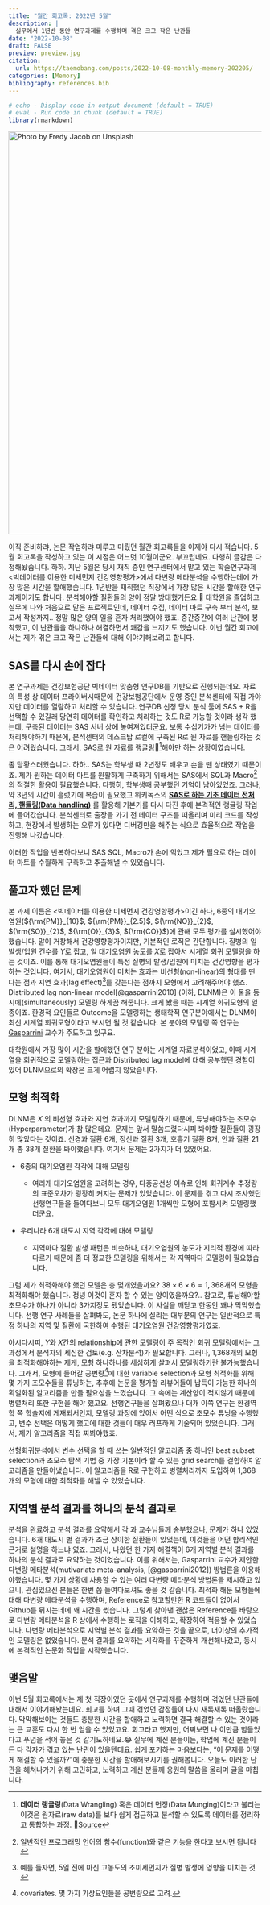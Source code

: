 ```yaml
---
title: "월간 회고록: 2022년 5월"
description: |
  실무에서 1년반 동안 연구과제를 수행하며 겪은 크고 작은 난관들
date: "2022-10-08"
draft: FALSE
preview: preview.jpg
citation:
  url: https://taemobang.com/posts/2022-10-08-monthly-memory-202205/
categories: [Memory]
bibliography: references.bib
---
```


```r
# echo - Display code in output document (default = TRUE)
# eval - Run code in chunk (default = TRUE)
library(rmarkdown)
```

[![Photo by Fredy Jacob on Unsplash](preview.jpg){width="800"}](https://unsplash.com/photos/t0SlmanfFcg?utm_source=unsplash&utm_medium=referral&utm_content=creditShareLink)

이직 준비하랴, 논문 작업하랴 미루고 미뤘던 월간 회고록들을 이제야 다시 적습니다. 5월 회고록을 작성하고 있는 이 시점은 어느덧 10월이군요. 부끄럽네요. 다행히 글감은 다 정해놨습니다. 하하. 지난 5월은 당시 재직 중인 연구센터에서 맡고 있는 학술연구과제 \<빅데이터를 이용한 미세먼지 건강영향평가\>에서 다변량 메타분석을 수행하는데에 가장 많은 시간을 할애했습니다. 1년반을 재직했던 직장에서 가장 많은 시간을 할애한 연구과제이기도 합니다. 분석해야할 질환들의 양이 정말 방대했거든요.🤯 대학원을 졸업하고 실무에 나와 처음으로 맡은 프로젝트인데, 데이터 수집, 데이터 마트 구축 부터 분석, 보고서 작성까지.. 정말 많은 양의 일을 혼자 처리했어야 했죠. 중간중간에 여러 난관에 봉착했고, 이 난관들을 하나하나 해결하면서 쾌감을 느끼기도 했습니다. 이번 월간 회고에서는 제가 겪은 크고 작은 난관들에 대해 이야기해보려고 합니다.

## SAS를 다시 손에 잡다

본 연구과제는 건강보험공단 빅데이터 맞춤형 연구DB를 기반으로 진행되는데요. 자료의 특성 상 데이터 프라이버시때문에 건강보험공단에서 운영 중인 분석센터에 직접 가야지만 데이터를 열람하고 처리할 수 있습니다. 연구DB 신청 당시 분석 툴에 SAS + R을 선택할 수 있길래 당연히 데이터를 확인하고 처리하는 것도 R로 가능할 것이라 생각 했는데, 구축된 데이터는 SAS 서버 상에 놓여져있더군요. 보통 수십기가가 넘는 데이터를 처리해야하기 때문에, 분석센터의 데스크탑 로컬에 구축된 R로 원 자료를 핸들링하는 것은 어려웠습니다. 그래서, SAS로 원 자료를 랭글링[^1]해야만 하는 상황이였습니다.

[^1]: **데이터 랭글링**(Data Wrangling) 혹은 데이터 먼징(Data Munging)이라고 불리는 이것은 원자료(raw data)를 보다 쉽게 접근하고 분석할 수 있도록 데이터를 정리하고 통합하는 과정. [🔗Source](https://ko.wikipedia.org/wiki/데이터_랭글링)

좀 당황스러웠습니다. 하하.. SAS는 학부생 때 2년정도 배우고 손을 뗀 상태였기 때문이죠. 제가 원하는 데이터 마트를 원활하게 구축하기 위해서는 SAS에서 SQL과 Macro[^2]의 적절한 활용이 필요했습니다. 다행히, 학부생때 공부했던 기억이 남아있었죠. 그러나, 약 3년의 시간이 흘렀기에 복습이 필요했고 위키독스의 [**SAS로 하는 기초 데이터 전처리, 핸들링(Data handling)**](https://wikidocs.net/book/2678) 를 활용해 기본기를 다시 다진 후에 본격적인 랭글링 작업에 들어갔습니다. 분석센터로 출장을 가기 전 데이터 구조를 떠올리며 미리 코드를 작성하고, 현장에서 발생하는 오류가 있다면 디버깅만을 해주는 식으로 효율적으로 작업을 진행해 나갔습니다.

[^2]: 일반적인 프로그래밍 언어의 함수(function)와 같은 기능을 한다고 보시면 됩니다

이러한 작업을 반복하다보니 SAS SQL, Macro가 손에 익었고 제가 필요로 하는 데이터 마트를 수월하게 구축하고 추출해낼 수 있었습니다.

## 풀고자 했던 문제

본 과제 이름은 \<빅데이터를 이용한 미세먼지 건강영향평가\>이긴 하나, 6종의 대기오염원(${\rm{PM}}_{10}$, ${\rm{PM}}_{2.5}$, ${\rm{NO}}_{2}$, ${\rm{SO}}_{2}$, ${\rm{O}}_{3}$, ${\rm{CO}}$)에 관해 모두 평가를 실시했어야 했습니다. 말이 거창해서 건강영향평가이지만, 기본적인 로직은 간단합니다. 질병의 일 발생/입원 건수를 $Y$로 잡고, 일 대기오염원 농도를 $X$로 잡아서 시계열 회귀 모델링을 하는 것이죠. 이를 통해 대기오염원들이 특정 질병의 발생/입원에 미치는 건강영향을 평가하는 것입니다. 여기서, 대기오염원이 미치는 효과는 비선형(non-linear)의 형태를 띤다는 점과 지연 효과(lag effect)[^3]를 갖는다는 점까지 모형에서 고려해주어야 했죠. Distributed lag non-linear model[@gasparrini2010] (이하, DLNM)은 이 둘을 동시에(simultaneously) 모델링 하게끔 해줍니다. 크게 봤을 때는 시계열 회귀모형의 일종이죠. 환경적 요인들로 Outcome을 모델링하는 생태학적 연구분야에서는 DLNM이 최신 시계열 회귀모형이라고 보시면 될 것 같습니다. 본 분야의 모델링 쪽 연구는 [Gasparrini](http://www.ag-myresearch.com) 교수가 주도하고 있구요.

[^3]: 예를 들자면, 5일 전에 마신 고농도의 초미세먼지가 질병 발생에 영향을 미치는 것

대학원에서 가장 많이 시간을 할애했던 연구 분야는 시계열 자료분석이었고, 이때 시계열을 회귀적으로 모델링하는 접근과 Distributed lag model에 대해 공부했던 경험이 있어 DLNM으로의 확장은 크게 어렵지 않았습니다.

## 모형 최적화

DLNM은 $X$ 의 비선형 효과와 지연 효과까지 모델링하기 때문에, 튜닝해야하는 초모수(Hyperparameter)가 참 많은데요. 문제는 앞서 말씀드렸다시피 봐야할 질환들이 굉장히 많았다는 것이죠. 신경과 질환 6개, 정신과 질환 3개, 호흡기 질환 8개, 안과 질환 21개 총 38개 질환을 봐야했습니다. 여기서 문제는 2가지가 더 있었어요.

-   6종의 대기오염원 각각에 대해 모델링

    -   여러개 대기오염원을 고려하는 경우, 다중공선성 이슈로 인해 회귀계수 추정량의 표준오차가 굉장히 커지는 문제가 있었습니다. 이 문제를 겪고 다시 조사했던 선행연구들을 들여다보니 모두 대기오염원 1개씩만 모형에 포함시켜 모델링했더군요.

-   우리나라 6개 대도시 지역 각각에 대해 모델링

    -   지역마다 질환 발생 패턴은 비슷하나, 대기오염원의 농도가 지리적 환경에 따라 다르기 때문에 좀 더 정교한 모델링을 위해서는 각 지역마다 모델링이 필요했습니다.

그럼 제가 최적화해야 했던 모델은 총 몇개였을까요? $38\times6\times6=1,368$개의 모형을 최적화해야 했습니다. 정녕 이것이 혼자 할 수 있는 양이였을까요?.. 참고로, 튜닝해야할 초모수가 하나가 아니라 3가지정도 됐었습니다. 이 사실을 깨닫고 한동안 꽤나 막막했습니다. 선행 연구 사례들을 살펴봐도, 논문 하나에 실리는 대부분의 연구는 일반적으로 특정 하나의 지역 및 질환에 국한하여 수행된 대기오염원 건강영향평가였죠.

아시다시피, $Y$와 $X$간의 relationship에 관한 모델링이 주 목적인 회귀 모델링에서는 그 과정에서 분석자의 세심한 검토(e.g. 잔차분석)가 필요합니다. 그러나, 1,368개의 모형을 최적화해야하는 제게, 모형 하나하나를 세심하게 살펴서 모델링하기란 불가능했습니다. 그래서, 모형에 들어갈 공변량[^4]에 대한 variable selection과 모형 최적화를 위해 몇 가지 초모수들을 튜닝하는, 추후에 논문을 평가할 리뷰어들이 납득이 가능한 하나의 획일화된 알고리즘을 만들 필요성을 느꼈습니다. 그 속에는 계산양이 적지않기 때문에 병렬처리 또한 구현을 해야 했고요. 선행연구들을 살펴봤으나 대개 이쪽 연구는 환경역학 쪽 학술지에 게재되서인지, 모델링 과정에 있어서 어떤 식으로 초모수 튜닝을 수행했고, 변수 선택은 어떻게 했고에 대한 것들이 매우 러프하게 기술되어 있었습니다. 그래서, 제가 알고리즘을 직접 짜봐야했죠.

[^4]: covariates. 몇 가지 기상요인들을 공변량으로 고려.

선형회귀분석에서 변수 선택을 할 때 쓰는 일반적인 알고리즘 중 하나인 best subset selection과 초모수 탐색 기법 중 가장 기본이라 할 수 있는 grid search를 결합하여 알고리즘을 만들어냈습니다. 이 알고리즘을 R로 구현하고 병렬처리까지 도입하여 1,368개의 모형에 대한 최적화를 해낼 수 있었습니다.

## 지역별 분석 결과를 하나의 분석 결과로

분석을 완료하고 분석 결과를 요약해서 각 과 교수님들께 송부했으나, 문제가 하나 있었습니다. 6개 대도시 별 결과가 조금 상이한 질환들이 있었는데, 이것들을 어떤 합리적인 근거로 설명을 하느냐 였죠. 그래서, 나왔던 한 가지 해결책이 6개 지역별 분석 결과를 하나의 분석 결과로 요약하는 것이었습니다. 이를 위해서는, Gasparrini 교수가 제안한 다변량 메타분석(mutivariate meta-analysis, [@gasparrini2012]) 방법론을 이용해야했습니다. 몇 가지 상황에 사용할 수 있는 여러 다변량 메타분석 방법론을 제시하고 있으니, 관심있으신 분들은 한번 쯤 들여다보셔도 좋을 것 같습니다. 최적화 해둔 모형들에 대해 다변량 메타분석을 수행하며, Reference로 참고할만한 R 코드들이 없어서 Github를 뒤지는데에 꽤 시간을 썼습니다. 그렇게 찾아낸 괜찮은 Reference를 바탕으로 다변량 메타분석을 R 상에서 수행하는 로직을 이해하고, 확장하여 적용할 수 있었습니다. 다변량 메타분석으로 지역별 분석 결과를 요약하는 것을 끝으로, 더이상의 추가적인 모델링은 없었습니다. 분석 결과를 요약하는 시각화를 꾸준하게 개선해나갔고, 동시에 본격적인 논문화 작업을 시작했습니다.

## 맺음말

이번 5월 회고록에서는 제 첫 직장이였던 곳에서 연구과제를 수행하며 겪었던 난관들에 대해서 이야기해봤는데요. 회고를 하며 그때 겪었던 감정들이 다시 새록새록 떠올랐습니다. 막막해보이는 것들도 충분한 시간을 할애하고 노력하면 결국 해결할 수 있는 것이라는 큰 교훈도 다시 한 번 얻을 수 있었고요. 회고라고 했지만, 어찌보면 나 이만큼 힘들었다고 푸념을 적어 놓은 것 같기도하네요.😂 실무에 계신 분들이든, 학업에 계신 분들이든 다 각자가 겪고 있는 난관이 있을텐데요. 쉽게 포기하는 마음보다는, "이 문제를 어떻게 해결할 수 있을까?"에 충분한 시간을 할애해보시기를 권해봅니다. 오늘도 이러한 난관을 헤쳐나가기 위해 고민하고, 노력하고 계신 분들께 응원의 말씀을 올리며 글을 마칩니다.
